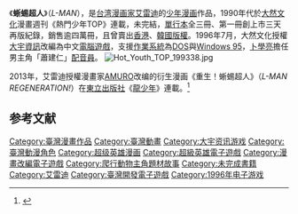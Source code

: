 《'''蜥蜴超人'''》（''L-MAN''），是[[台湾|台湾]][[漫画家|漫画家]][[艾雷迪|艾雷迪]]的[[少年漫画|少年漫画]]作品，1990年代於[[大然文化|大然文化]]漫畫週刊《熱門少年TOP》連載，未完結，[[單行本|單行本]]全三冊、第一冊創上市三天再版紀錄，銷售逾四萬冊，且曾賣出[[香港|香港]]、[[韓國|韓國]][[版權|版權]]。1996年7月，大然文化授權[[大宇資訊|大宇資訊]]改編為中文[[電腦遊戲|電腦遊戲]]，支援[[作業系統|作業系統]]為[[DOS|DOS]]與[[Windows_95|Windows 95]]，[[卜學亮|卜學亮]]擔任男主角「蕭建仁」[[配音員|配音員]]。
[[File:Hot_Youth_TOP_199338.jpg|thumb]]

2013年，艾雷迪授權漫畫家[[AMURO|AMURO]]改编的衍生漫画《重生！蜥蜴超人》（''L-MAN REGENERATION!''）在[[東立出版社|東立出版社]]《[[龍少年|龍少年]]》連載。<ref>{{Cite news|url=http://gnn.gamer.com.tw/1/79671.html|title=《重生！蜥蜴超人！》全新漫畫連載開始 古代超人血脈再次甦醒|language=zh-tw|publisher=[[巴哈姆特電玩資訊站|巴哈姆特電玩資訊站]]|author=阿Lu|date=2013-05-02|accessdate=2015-02-28|archive-date=2019-02-04|archive-url=https://web.archive.org/web/20190204230932/https://gnn.gamer.com.tw/1/79671.html|dead-url=no}}</ref>

== 参考文献 ==
{{Reflist}}

[[Category:臺灣漫畫作品|Category:臺灣漫畫作品]]
[[Category:臺灣動畫|Category:臺灣動畫]]
[[Category:大宇资讯游戏|Category:大宇资讯游戏]]
[[Category:臺灣動漫角色|Category:臺灣動漫角色]]
[[Category:超级英雄漫画|Category:超级英雄漫画]]
[[Category:超級英雄電子遊戲|Category:超級英雄電子遊戲]]
[[Category:漫畫改編電子遊戲|Category:漫畫改編電子遊戲]]
[[Category:爬行動物主角題材故事|Category:爬行動物主角題材故事]]
[[Category:未完成書籍|Category:未完成書籍]]
[[Category:艾雷迪|Category:艾雷迪]]
[[Category:臺灣開發電子遊戲|Category:臺灣開發電子遊戲]]
[[Category:1996年电子游戏|Category:1996年电子游戏]]